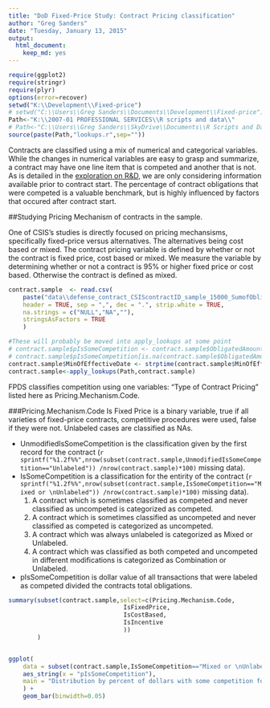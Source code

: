 ```yaml
---
title: "DoD Fixed-Price Study: Contract Pricing classification"
author: "Greg Sanders"
date: "Tuesday, January 13, 2015"
output:
  html_document:
    keep_md: yes
---
```


```r
require(ggplot2)
require(stringr)
require(plyr)
options(error=recover)
setwd("K:\\Development\\Fixed-price")
# setwd("C:\\Users\\Greg Sanders\\Documents\\Development\\Fixed-price")
Path<-"K:\\2007-01 PROFESSIONAL SERVICES\\R scripts and data\\"
# Path<-"C:\\Users\\Greg Sanders\\SkyDrive\\Documents\\R Scripts and Data SkyDrive\\"
source(paste(Path,"lookups.r",sep=""))

```

Contracts are classified using a mix of numerical and categorical variables. While the changes in numerical variables are easy to grasp and summarize, a contract may have one line item that is competed and another that is not. As is detailed in the [exploration on R&D](RnD_1to5_exploration.md), we are only considering information available prior to contract start. The percentage of contract obligations that were competed is a valuable benchmark, but is highly influenced by factors that occured after contract start.


##Studying Pricing Mechanism of contracts in the sample.

One of CSIS's studies is directly focused on pricing mechansisms, specifically fixed-price versus alternatives.  The alternatives being cost based or mixed.  The contract pricing variable is defined by whether or not the contract is fixed price, cost based or mixed.  We measure the variable by determining whether or not a contract is 95% or higher fixed price or cost based.  Otherwise the contract is defined as mixed.  

```r
contract.sample  <- read.csv(
    paste("data\\defense_contract_CSIScontractID_sample_15000_SumofObligatedAmount.csv", sep = ""),
    header = TRUE, sep = ",", dec = ".", strip.white = TRUE, 
    na.strings = c("NULL","NA",""),
    stringsAsFactors = TRUE
    )

#These will probably be moved into apply_lookups at some point
# contract.sample$pIsSomeCompetition <- contract.sample$ObligatedAmountIsSomeCompetition/contract.sample$ObligatedAmount
# contract.sample$pIsSomeCompetition[is.na(contract.sample$ObligatedAmountIsSomeCompetition)] <- 0
contract.sample$MinOfEffectiveDate <- strptime(contract.sample$MinOfEffectiveDate, "%Y-%m-%d")
contract.sample<-apply_lookups(Path,contract.sample)
```
FPDS classifies competition using one variables: "Type of Contract Pricing" listed here as Pricing.Mechanism.Code.

###Pricing.Mechanism.Code
Is Fixed Price is a binary variable, true if all varieties of fixed-price contracts,  competitive procedures were used, false if they were not. Unlabeled cases are classified as NAs.

* UnmodifiedIsSomeCompetition is the classification given by the first record for the contract (`r sprintf("%1.2f%%",nrow(subset(contract.sample,UnmodifiedIsSomeCompetition=="Unlabeled")) /nrow(contract.sample)*100)` missing data).
* IsSomeCompetition is a classification for the entirity of the contract  (`r sprintf("%1.2f%%",nrow(subset(contract.sample,IsSomeCompetition=="Mixed or \nUnlabeled")) /nrow(contract.sample)*100)` missing data).
  1. A contract which is sometimes classified as competed and never classified as uncompeted is categorized as competed. 
  2. A contract which is sometimes classified as uncompeted and never classified as competed is categorized as uncompeted.
  3. A contract which was always unlabeled is categorized as Mixed or Unlabeled.
  4. A contract which was classified as both competed and uncompeted in different modifications is categorized as Combination or Unlabeled.
* pIsSomeCompetition is dollar value of all transactions that were labeled as competed divided the contracts total obligations. 

```r
summary(subset(contract.sample,select=c(Pricing.Mechanism.Code,
                                IsFixedPrice,
                                IsCostBased,
                                IsIncentive
                                ))
        )


ggplot(
    data = subset(contract.sample,IsSomeCompetition=="Mixed or \nUnlabeled"),
    aes_string(x = "pIsSomeCompetition"),
    main = "Distribution by percent of dollars with some competition for mixed and unlabeled contracts."
    ) +
    geom_bar(binwidth=0.05)
```
